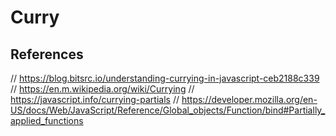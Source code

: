 # Curry


## References

// https://blog.bitsrc.io/understanding-currying-in-javascript-ceb2188c339
// https://en.m.wikipedia.org/wiki/Currying
// https://javascript.info/currying-partials
// https://developer.mozilla.org/en-US/docs/Web/JavaScript/Reference/Global_objects/Function/bind#Partially_applied_functions
